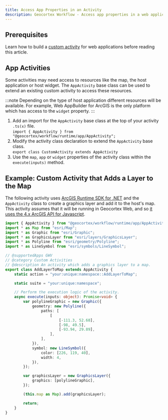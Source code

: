 ```yaml
---
title: Access App Properties in an Activity
description: Geocortex Workflow - Access app properties in a web applications workflow activity
---
```


## Prerequisites

Learn how to build a [custom activity](usecases-web-implement-custom-activity.mdx) for web applications before reading this article.

## App Activities

Some activities may need access to resources like the map, the host application or host widget. The `AppActivity` base class can be used to extend an existing custom activity to access these resources.

:::note
Depending on the type of host application different resources will be available. For example, Web AppBuilder for ArcGIS is the only platform which has access to the `widget` property.
:::

1. Add an import for the `AppActivity` base class at the top of your activity `.ts(x)` file.  
   `import { AppActivity } from "@geocortex/workflow/runtime/app/AppActivity";`
1. Modify the activity class declaration to extend the `AppActivity` base class.  
   `export class CustomActivity extends AppActivity`
1. Use the `map`, `app` or `widget` properties of the activity class within the `execute(inputs)` method.

## Example: Custom Activity that Adds a Layer to the Map

The following activity uses [ArcGIS Runtime SDK for .NET](sdk-web-integrating-the-arcgis-api.mdx) and the `AppActivity` class to create a graphics layer and add it to the host's map. This activity assumes that it will be running in Geocortex Web, and so [it uses the 4.x ArcGIS API for Javascript](sdk-web-integrating-the-arcgis-api.mdx#change-the-api-version-used-by-the-activity-sdk).

```ts
import { AppActivity } from "@geocortex/workflow/runtime/app/AppActivity";
import * as Map from "esri/Map";
import * as Graphic from "esri/Graphic";
import * as GraphicsLayer from "esri/layers/GraphicsLayer";
import * as Polyline from "esri/geometry/Polyline";
import * as LineSymbol from "esri/symbols/LineSymbol";

// @supportedApps GWV
// @category Custom Activities
// @description An activity which adds a graphics layer to a map.
export class AddLayerToMap extends AppActivity {
    static action = "your:unique:namespace::AddLayerToMap";

    static suite = "your:unique:namespace";

    // Perform the execution logic of the activity.
    async execute(inputs: object): Promise<void> {
        var polylineGraphic = new Graphic({
            geometry: new Polyline({
                paths: [
                    [
                        [-111.3, 52.68],
                        [-98, 49.5],
                        [-93.94, 29.89],
                    ],
                ],
            }),
            symbol: new LineSymbol({
                color: [226, 119, 40],
                width: 4,
            }),
        });

        var graphicsLayer = new GraphicsLayer({
            graphics: [polylineGraphic],
        });

        (this.map as Map).add(graphicsLayer);

        return;
    }
}
```
